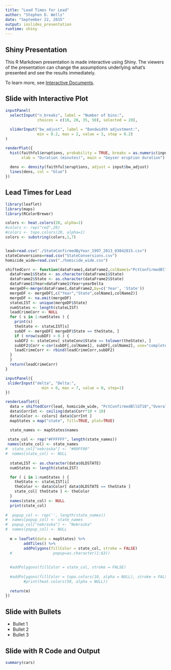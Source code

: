 ```yaml
---
title: "Lead Times for Lead"
author: "Stephen D. Wells"
date: "September 22, 2015"
output: ioslides_presentation
runtime: shiny
---
```


## Shiny Presentation

This R Markdown presentation is made interactive using Shiny. The viewers of the presentation can change the assumptions underlying what's presented and see the results immediately. 

To learn more, see [Interactive Documents](http://rmarkdown.rstudio.com/authoring_shiny.html).

## Slide with Interactive Plot

```r
inputPanel(
  selectInput("n_breaks", label = "Number of bins:",
              choices = c(10, 20, 35, 50), selected = 20),
  
  sliderInput("bw_adjust", label = "Bandwidth adjustment:",
              min = 0.2, max = 2, value = 1, step = 0.2)
)

renderPlot({
  hist(faithful$eruptions, probability = TRUE, breaks = as.numeric(input$n_breaks),
       xlab = "Duration (minutes)", main = "Geyser eruption duration")
  
  dens <- density(faithful$eruptions, adjust = input$bw_adjust)
  lines(dens, col = "blue")
})
```

## Lead Times for Lead

```r
library(leaflet)
library(maps)
library(RColorBrewer)

colors <- heat.colors(20, alpha=1)
#colors <- rep("red",20)
#colors <- topo.colors(20, alpha=1)
colors <- substring(colors,1,7)


lead=read.csv("./StateConfirmedByYear_1997_2013_03042015.csv")
stateConversions=read.csv("StateConversions.csv")
homicide_wide=read.csv("./homicide_wide.csv")

shiftedCorr <- function(dataFrame1,dataFrame2,colName1="PctConfirmedBllGT10",colName2="Overall",yearDelta=0,stateConv) {
  dataFrame1$State <- as.character(dataFrame1$State)
  dataFrame2$State <- as.character(dataFrame2$State)
  dataFrame1$Year=dataFrame1$Year+yearDelta
  mergeDF<-merge(dataFrame1,dataFrame2,by=c('Year', 'State'))
  mergeDF <- mergeDF[,c("Year","State",colName1,colName2)]
  mergeDF <- na.omit(mergeDF)
  stateLIST <- unique(mergeDF$State)
  numStates <- length(stateLIST)
  leadCrimeCorr <- NULL
  for ( s in 1:numStates ) {
    print(s)
    theState <- stateLIST[s]
    subDF <- mergeDF[ mergeDF$State == theState, ]
    if ( nrow(subDF) > 0 ) {
    subDF2 <- stateConv[ stateConv$State == tolower(theState), ]
    subDF2$Corr <-cor(subDF[,colName1], subDF[,colName2], use="complete.obs")
    leadCrimeCorr <- rbind(leadCrimeCorr,subDF2)
  }
  }
  return(leadCrimeCorr)
}

inputPanel({
 sliderInput("delta", "Delta:", 
                min = 0, max = 7, value = 0, step=1)
})

renderLeaflet({
  data = shiftedCorr(lead, homicide_wide, "PctConfirmedBllGT10","Overall",input$delta,stateConversions)
  data$CorrInt <- ceiling(data$Corr*10 + 10)
  data$Color <- colors[ data$CorrInt ]
  mapStates = map("state", fill=TRUE, plot=TRUE)

  state_names <- mapStates$names
  
 state_col <- rep("#FFFFFF", length(state_names))
 names(state_col) <- state_names
#  state_col["nebraska"] <- "#00FF00"
#  names(state_col) <- NULL
  
  stateLIST <- as.character(data$OLDSTATE)
  numStates <- length(stateLIST)

  for ( i in 1:numStates ) {
    theState <- stateLIST[i]
    theColor <- data$Color[ data$OLDSTATE == theState ]
    state_col[ theState ] <- theColor
  }
  names(state_col) <- NULL
  print(state_col)
  
#  popup_col <- rep('', length(state_names))
#  names(popup_col) <- state_names
#  popup_col["nebraska"] <- "Nebraska"
#  names(popup_col) <- NULL
  
  m = leaflet(data = mapStates) %>%
        addTiles() %>%
        addPolygons(fillColor = state_col, stroke = FALSE)
  #                  popup=as.character(1:63))
  
  
  #addPolygons(fillColor = state_col, stroke = FALSE)
  
  #addPolygons(fillColor = topo.colors(10, alpha = NULL), stroke = FALSE)
        #print(heat.colors(50, alpha = NULL))
        
  return(m)
})
```

## Slide with Bullets

- Bullet 1
- Bullet 2
- Bullet 3

## Slide with R Code and Output

```r
summary(cars)
```


